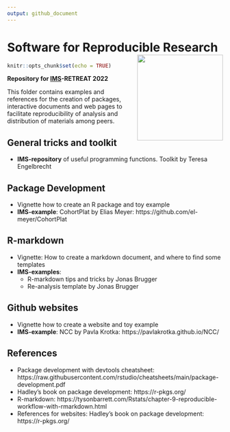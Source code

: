 ```yaml
---
output: github_document
---
```


# Software for Reproducible Research <img src="ToyPackage/man/figures/IMS_hexsticker.png" align="right" height="200" />

```r
knitr::opts_chunk$set(echo = TRUE)
```

**Repository for [IMS](https://cemsiis.meduniwien.ac.at/ms/)-RETREAT 2022**

This folder contains examples and references for the creation of packages, interactive documents and web pages to facilitate reproducibility of analysis and distribution of materials among peers.

## General tricks and toolkit 

- **IMS-repository** of useful programming functions. Toolkit by Teresa Engelbrecht

## Package Development

- Vignette how to create an R package and toy example
- **IMS-example**: CohortPlat by Elias Meyer: https://github.com/el-meyer/CohortPlat

## R-markdown

- Vignette: How to create a markdown document, and where to find some templates
- **IMS-examples**:
  - R-markdown tips and tricks by Jonas Brugger
  - Re-analysis template by Jonas Brugger

## Github websites

- Vignette how to create a website and toy example
- **IMS-example**: NCC by Pavla Krotka: https://pavlakrotka.github.io/NCC/


## References 

- Package development with devtools cheatsheet: https://raw.githubusercontent.com/rstudio/cheatsheets/main/package-development.pdf
- Hadley's book on package development: https://r-pkgs.org/
- R-markdown: https://tysonbarrett.com/Rstats/chapter-9-reproducible-workflow-with-rmarkdown.html
- References for websites: Hadley's book on package development: https://r-pkgs.org/

